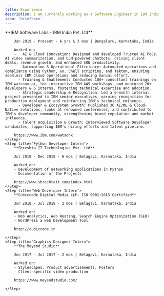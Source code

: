 ```yaml
---
title: Experience
description: ​I am currently working as a Software Engineer in IBM India Pvt. Ltd, Bengaluru, Karnataka, India.
icon: 'briefcase'
---
```


<Steps>
    <Step title="Software Engineer">
        **IBM Software Labs - IBM India Pvt. Ltd**

        Jan 2019 - Present · 6 yrs & 3 mos | Bengaluru, Karnataka, India
        
        Worked on:
        -	AI & Cloud Innovation: Designed and developed Trusted AI PoCs, AI video summarization, and LLM-powered chatbots, driving client deals, revenue growth, and enhanced SRE productivity.
	      -	Automation & Operational Efficiency: Automated operations and compliance using Python, Go, Shell scripting, and Tekton, ensuring seamless IBM Cloud operations and reducing manual effort.
	      -	Training & Enablement: Conducted 100+ consultant trainings on IBM watsonx.ai, led interactive IBM-AWS workshops, and mentored 20+ developers & 6 interns, fostering technical expertise and adoption.
	      -	Strategic Leadership & Recognition: Led a 6-month internal project presented to IBM senior executives, earning recognition for production deployment and reinforcing IBM’s technical eminence.
	      -	Developer & Ecosystem Growth: Published 36 AI/ML & Cloud-Native solutions, spoke at renowned conferences, and contributed to IBM’s developer community, strengthening brand reputation and market influence.
	      -	Talent Acquisition & Growth: Interviewed Software Developer candidates, supporting IBM’s hiring efforts and talent pipeline.

        https://www.ibm.com/watsonx
    </Step>
    <Step title="Python Developer Intern">
        **Shreshta IT Technologies Pvt. Ltd**

        Jul 2018 - Dec 2018 · 6 mos | Belagavi, Karnataka, India
        
        Worked on:
        - Development of networking applications in Python
        - Documentation of the Projects

        http://www.shreshtait.com/index.html
    </Step>
    <Step title="Web Developer Intern">
        **Cubiccode Digital Media LLP- ISO 9001:2015 Certified**

        Jun 2018 - Jul 2018 · 2 mos | Belagavi, Karnataka, India
        
        Worked on: 
        - Web Analytics, Web Hosting, Search Engine Optimization (SEO) 
        - WordPress a web Development Tool 

        http://cubiccode.in

    </Step>
    <Step title="Graphics Designer Intern">
        **The Meyend Studio**

        Jun 2017 - Jul 2017 · 2 mos | Belagavi, Karnataka, India

        Worked on:
        - Stylescapes, Product advertisements, Posters
        - Client-specific video production

        https://www.meyendstudio.com/

    </Step>
</Steps>